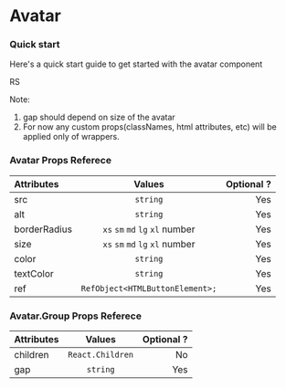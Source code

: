 # Avatar

### Quick start

Here's a quick start guide to get started with the avatar component

<div class="App">
  <Avatar src="image" alt="image" />
  <Avatar src="image" alt="image" />
  <Avatar>RS</Avatar>
  <Avatar>
    <Icon />
  </Avatar>
</div>

<div class="App">
  <Avatar.Group gap="sm">
    <Avatar src="image" alt="image"/>
    <Avatar src="image" alt="image"/>
  </Avatar>
</div>

Note:

1. gap should depend on size of the avatar
2. For now any custom props(classNames, html attributes, etc) will be applied only of wrappers.

### Avatar Props Referece

| Attributes   |             Values              | Optional ? |
| :----------- | :-----------------------------: | ---------: |
| src          |            `string`             |        Yes |
| alt          |            `string`             |        Yes |
| borderRadius | `xs` `sm` `md` `lg` `xl` number |        Yes |
| size         | `xs` `sm` `md` `lg` `xl` number |        Yes |
| color        |            `string`             |        Yes |
| textColor    |            `string`             |        Yes |
| ref          | `RefObject<HTMLButtonElement>;` |        Yes |

### Avatar.Group Props Referece

| Attributes |      Values      | Optional ? |
| :--------- | :--------------: | ---------: |
| children   | `React.Children` |         No |
| gap        |     `string`     |        Yes |

